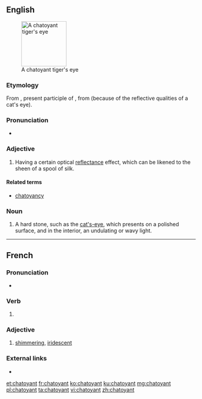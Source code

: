 ==English==
{{wikipedia|chatoyancy}}
[[Image:Tigers-Eye.jpg|thumb|120px|right|A chatoyant tiger's eye]]

===Etymology===
From {{etyl|fr|en}} {{m|fr|chatoyant}}, present participle of {{m|fr|chatoyer}}, from {{m|fr|chat||cat}} (because of the reflective qualities of a cat's eye).

===Pronunciation===
* {{a|US}} {{IPA|/ʃəˈtɔɪənt/|lang=en}}

===Adjective===
{{en-adj}}

# {{lb|en|jewelry}} Having a certain optical [[reflectance]] effect, which can be likened to the sheen of a spool of silk.

====Related terms====
* [[chatoyancy]]

===Noun===
{{en-noun}}

# {{lb|en|mineral}} A hard stone, such as the [[cat's-eye]], which presents on a polished surface, and in the interior, an undulating or wavy light.

----

==French==

===Pronunciation===
* {{IPA|/ʃa.twa.jɑ̃/|lang=fr}}

===Verb===
{{head|fr|present participle}}

# {{present participle of|chatoyer|lang=fr|nocat=1}}

===Adjective===
{{fr-adj}}

# [[shimmering]], [[iridescent]]

===External links===
* {{R:TLFi}}

[[et:chatoyant]]
[[fr:chatoyant]]
[[ko:chatoyant]]
[[ku:chatoyant]]
[[mg:chatoyant]]
[[pl:chatoyant]]
[[ta:chatoyant]]
[[vi:chatoyant]]
[[zh:chatoyant]]